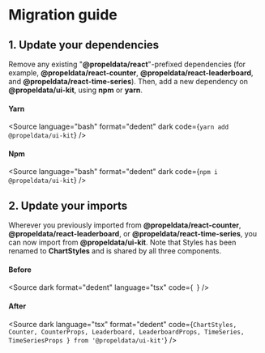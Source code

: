 
<Meta title="Getting started/Migration guide" />

# Migration guide

## 1. Update your dependencies

Remove any existing "**@propeldata/react**"-prefixed dependencies (for example, **@propeldata/react-counter**, **@propeldata/react-leaderboard**,
and **@propeldata/react-time-series**). Then, add a new dependency on **@propeldata/ui-kit**, using **npm** or **yarn**.

#### Yarn

<Source
  language="bash"
  format="dedent"
  dark
  code={`
    yarn add @propeldata/ui-kit
  `}
/>

#### Npm

<Source
  language="bash"
  format="dedent"
  dark
  code={`
    npm i @propeldata/ui-kit
  `}
/>

## 2. Update your imports

Wherever you previously imported from **@propeldata/react-counter**, **@propeldata/react-leaderboard**, or **@propeldata/react-time-series**,
you can now import from **@propeldata/ui-kit**. Note that Styles has been renamed to **ChartStyles** and is shared by all three components.

#### Before

<Source
  dark
  format="dedent"
  language="tsx"
  code={`
  `}
/>

#### After

<Source
  dark
  language="tsx"
  format="dedent"
  code={`
      ChartStyles,
      Counter,
      CounterProps,
      Leaderboard,
      LeaderboardProps,
      TimeSeries,
      TimeSeriesProps
    } from '@propeldata/ui-kit'
  `}
/>
